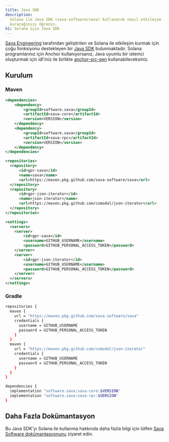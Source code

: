```yaml
---
title: Java SDK
description:
  Solana ile Java SDK (sava-software/sava) kullanarak nasıl etkileşim
  kuracağınızı öğrenin.
h1: Solana için Java SDK
---
```


[Sava Engineering](https://sava.engineering/) tarafından geliştirilen ve Solana
ile etkileşim kurmak için çoğu fonksiyonu destekleyen bir
[Java SDK](https://sava.software/welcome) bulunmaktadır. Solana programlarınız
için Anchor kullanıyorsanız, Java uyumlu bir istemci oluşturmak için idl'iniz
ile birlikte [anchor-src-gen](https://sava.software/utilities/anchor-src-gen)
kullanabileceksiniz.

## Kurulum

### Maven

```xml title="pom.xml"
<dependencies>
    <dependency>
        <groupId>software.sava</groupId>
        <artifactId>sava-core</artifactId>
        <version>VERSION</version>
    </dependency>
    <dependency>
        <groupId>software.sava</groupId>
        <artifactId>sava-rpc</artifactId>
        <version>VERSION</version>
    </dependency>
</dependencies>

<repositories>
  <repository>
      <id>gpr-sava</id>
      <name>sava</name>
      <url>https://maven.pkg.github.com/sava-software/sava</url>
  </repository>
  <repository>
      <id>gpr-json-iterator</id>
      <name>json-iterator</name>
      <url>https://maven.pkg.github.com/comodal/json-iterator</url>
  </repository>
</repositories>
```

```xml title="settings.xml"
<settings>
  <servers>
    <server>
        <id>gpr-sava</id>
        <username>GITHUB_USERNAME</username>
        <password>GITHUB_PERSONAL_ACCESS_TOKEN</password>
    </server>
    <server>
        <id>gpr-json-iterator</id>
        <username>GITHUB_USERNAME</username>
        <password>GITHUB_PERSONAL_ACCESS_TOKEN</password>
    </server>
  </servers>
</settings>
```

### Gradle

```bash title="build.gradle"
repositories {
  maven {
    url = "https://maven.pkg.github.com/sava-software/sava"
    credentials {
      username = GITHUB_USERNAME
      password = GITHUB_PERSONAL_ACCESS_TOKEN
    }
  }
  maven {
    url = "https://maven.pkg.github.com/comodal/json-iterator"
    credentials {
      username = GITHUB_USERNAME
      password = GITHUB_PERSONAL_ACCESS_TOKEN
    }
  }
}

dependencies {
  implementation "software.sava:sava-core:$VERSION"
  implementation "software.sava:sava-rpc:$VERSION"
}
```

## Daha Fazla Dokümantasyon

Bu Java SDK'yı Solana ile kullanma hakkında daha fazla bilgi için lütfen
[Sava Software dokümantasyonunu](https://sava.software/welcome) ziyaret edin.
